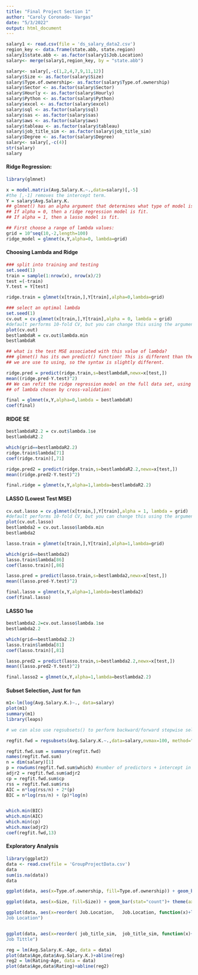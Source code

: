 ---
title: "Final Project Section 1"
author: "Caroly Coronado- Vargas"
date: "5/3/2022"
output: html_document
---

```{r}
salary1 <- read.csv(file = 'ds_salary_data2.csv')
region_key <- data.frame(state.abb, state.region)
salary1$state.abb <- as.factor(salary1$Job.Location)
salary<- merge(salary1,region_key, by = "state.abb")

salary<- salary[,-c(1,2,4,7,9,11,12)] 
salary$Size <- as.factor(salary$Size)
salary$Type.of.ownership<- as.factor(salary$Type.of.ownership)
salary$Sector <- as.factor(salary$Sector)
salary$Hourly <- as.factor(salary$Hourly)
salary$Python <- as.factor(salary$Python)
salary$excel <- as.factor(salary$excel)
salary$sql <- as.factor(salary$sql)
salary$sas <- as.factor(salary$sas)
salary$aws <- as.factor(salary$aws)
salary$tableau <- as.factor(salary$tableau)
salary$job_title_sim <- as.factor(salary$job_title_sim)
salary$Degree <- as.factor(salary$Degree)
salary<- salary[,-c(4)] 
str(salary)
salary
```

#### Ridge Regression: ####

```{r}
library(glmnet)

x = model.matrix(Avg.Salary.K.~.,data=salary)[,-5] 
#the [,-1] removes the intercept term. 
Y = salary$Avg.Salary.K.
## glmnet() has an alpha argument that determines what type of model is fit. 
## If alpha = 0, then a ridge regression model is fit. 
## If alpha = 1, then a lasso model is fit. 

## First choose a range of lambda values: 
grid = 10^seq(10,-2,length=100)
ridge_model = glmnet(x,Y,alpha=0, lambda=grid)
```

#### Choosing Lambda and Ridge ####

```{r}
### split into training and testing
set.seed(1)
train = sample(1:nrow(x), nrow(x)/2)
test =(-train)
Y.test = Y[test]

ridge.train = glmnet(x[train,],Y[train],alpha=0,lambda=grid)

### select an optimal lambda 
set.seed(1)
cv.out = cv.glmnet(x[train,],Y[train],alpha = 0, lambda = grid) 
#default performs 10-fold CV, but you can change this using the argument `nfolds` 
plot(cv.out)
bestlambdaR = cv.out$lambda.min
bestlambdaR

## what is the test MSE associated with this value of lambda? 
### glmnet() has its own predict() function! This is different than the predict() 
## we are use to using, so the syntax is slightly different. 

ridge.pred = predict(ridge.train,s=bestlambdaR,newx=x[test,])
mean((ridge.pred-Y.test)^2)
## We can refit the ridge regression model on the full data set, using the value 
## of lambda chosen by cross-validation: 

final = glmnet(x,Y,alpha=0,lambda = bestlambdaR)
coef(final)

```

#### RIDGE SE ####

```{r}
bestlambdaR2.2 = cv.out$lambda.1se
bestlambdaR2.2

which(grid==bestlambdaR2.2)
ridge.train$lambda[71]
coef(ridge.train)[,71]

ridge.pred2 = predict(ridge.train,s=bestlambdaR2.2,newx=x[test,])
mean((ridge.pred2-Y.test)^2)

final.ridge = glmnet(x,Y,alpha=1,lambda=bestlambdaR2.2)
```

#### LASSO (Lowest Test MSE) ####

```{r}
cv.out.lasso = cv.glmnet(x[train,],Y[train],alpha = 1, lambda = grid) 
#default performs 10-fold CV, but you can change this using the argument `nfolds` 
plot(cv.out.lasso)
bestlambda2 = cv.out.lasso$lambda.min
bestlambda2

lasso.train = glmnet(x[train,],Y[train],alpha=1,lambda=grid)

which(grid==bestlambda2)
lasso.train$lambda[86]
coef(lasso.train)[,86]

lasso.pred = predict(lasso.train,s=bestlambda2,newx=x[test,])
mean((lasso.pred-Y.test)^2)

final.lasso = glmnet(x,Y,alpha=1,lambda=bestlambda2)
coef(final.lasso)
```

#### LASSO 1se ####

```{r}
bestlambda2.2=cv.out.lasso$lambda.1se
bestlambda2.2

which(grid==bestlambda2.2)
lasso.train$lambda[81]
coef(lasso.train)[,81]

lasso.pred2 = predict(lasso.train,s=bestlambda2.2,newx=x[test,])
mean((lasso.pred2-Y.test)^2)

final.lasso2 = glmnet(x,Y,alpha=1,lambda=bestlambda2.2)
```

#### Subset Selection, Just for fun ####

```{r}
m1<-lm(log(Avg.Salary.K.)~., data=salary)
plot(m1)
summary(m1)
library(leaps)

# we can also use regsubsets() to perform backward/forward stepwise selection 

regfit.fwd = regsubsets(Avg.Salary.K.~.,data=salary,nvmax=100, method="forward")

regfit.fwd.sum = summary(regfit.fwd)
names(regfit.fwd.sum)
n = dim(salary)[1]
p = rowSums(regfit.fwd.sum$which) #number of predictors + intercept in the model 
adjr2 = regfit.fwd.sum$adjr2
cp = regfit.fwd.sum$cp
rss = regfit.fwd.sum$rss
AIC = n*log(rss/n) + 2*(p)
BIC = n*log(rss/n) + (p)*log(n)


which.min(BIC)
which.min(AIC)
which.min(cp)
which.max(adjr2)
coef(regfit.fwd,13)
```

#### Exploratory Analysis ####

```{r}
library(ggplot2)
data <- read.csv(file = 'GroupProjectData.csv')
data
sum(is.na(data))
data
```

```{r}
ggplot(data, aes(x=Type.of.ownership, fill=Type.of.ownership)) + geom_bar(stat="count")+ theme(axis.text.x =element_blank())+ theme(legend.key.size = unit(.4, 'cm'))

ggplot(data, aes(x=Size, fill=Size)) + geom_bar(stat="count")+ theme(axis.text.x =element_blank())+ theme(legend.key.size = unit(.4, 'cm'))+xlab("Company Size")
```

```{r}
ggplot(data, aes(x=reorder(	Job.Location,	Job.Location, function(x)+length(x)), fill=	Job.Location)) + geom_bar(stat="count")+ theme(axis.text.x = element_text(angle = 90, vjust = 0.5))+xlab("	
Job Location")


ggplot(data, aes(x=reorder(	job_title_sim,	job_title_sim, function(x)+length(x)), fill=	job_title_sim)) + geom_bar(stat="count")+ theme(axis.text.x = element_text(angle = 90, vjust = 0.5))+xlab("	
Job Tittle")

reg = lm(Avg.Salary.K.~Age, data = data)
plot(data$Age,data$Avg.Salary.K.)+abline(reg)
reg2 = lm(Rating~Age, data = data)
plot(data$Age,data$Rating)+abline(reg2)
```

